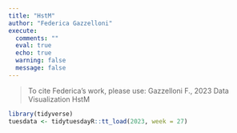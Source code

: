 ```yaml
---
title: "HstM"
author: "Federica Gazzelloni"
execute:  
  comments: ""
  eval: true
  echo: true
  warning: false
  message: false
---
```


> To cite Federica's work, please use: Gazzelloni F., 2023 Data Visualization HstM


```r
library(tidyverse)
tuesdata <- tidytuesdayR::tt_load(2023, week = 27)
```